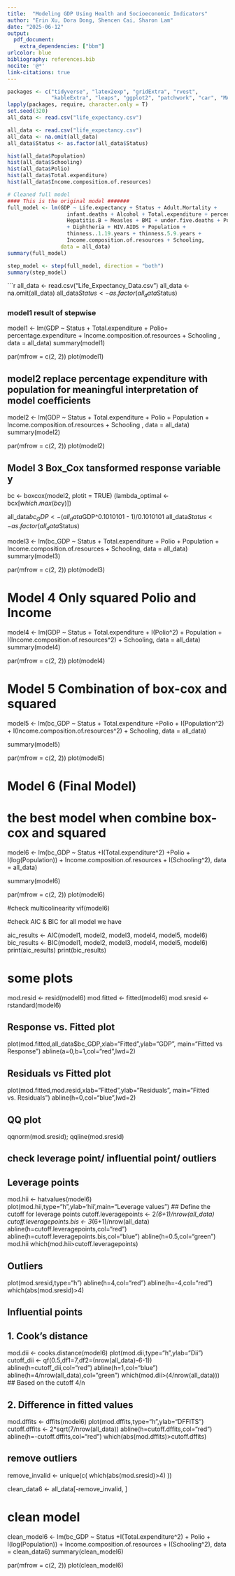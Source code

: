 ```yaml
---
title:  "Modeling GDP Using Health and Socioeconomic Indicators"
author: "Erin Xu, Dora Dong, Shencen Cai, Sharon Lam"
date: "2025-06-12"
output: 
  pdf_document:
    extra_dependencies: ["bbm"]
urlcolor: blue
bibliography: references.bib
nocite: '@*'
link-citations: true
---
```

```r
packages <- c("tidyverse", "latex2exp", "gridExtra", "rvest", 
              "kableExtra", "leaps", "ggplot2", "patchwork", "car", "MASS")
lapply(packages, require, character.only = T)
set.seed(320)
all_data <- read.csv("life_expectancy.csv")
```

```r
all_data <- read.csv("life_expectancy.csv")
all_data <- na.omit(all_data)
all_data$Status <- as.factor(all_data$Status)

hist(all_data$Population)
hist(all_data$Schooling)
hist(all_data$Polio)
hist(all_data$Total.expenditure)
hist(all_data$Income.composition.of.resources)

# Cleaned full model
#### This is the original model #######
full_model <- lm(GDP ~ Life.expectancy + Status + Adult.Mortality + 
                   infant.deaths + Alcohol + Total.expenditure + percentage.expenditure+
                   Hepatitis.B + Measles + BMI + under.five.deaths + Polio
                   + Diphtheria + HIV.AIDS + Population +
                   thinness..1.19.years + thinness.5.9.years +
                   Income.composition.of.resources + Schooling,
                 data = all_data)
summary(full_model)

step_model <- step(full_model, direction = "both")
summary(step_model)
```

```r

all_data <- read.csv("Life_Expectancy_Data.csv")
all_data <- na.omit(all_data)
all_data$Status <- as.factor(all_data$Status)

### model1 result of stepwise ####

model1 <- lm(GDP ~ Status + Total.expenditure + Polio+ percentage.expenditure + Income.composition.of.resources
                  + Schooling , data = all_data)
summary(model1)

par(mfrow = c(2, 2))
plot(model1)

## model2 replace percentage expenditure with population for meaningful interpretation of model coefficients

model2 <- lm(GDP ~ Status + Total.expenditure + Polio + Population + Income.composition.of.resources
                  + Schooling , data = all_data)
summary(model2)

par(mfrow = c(2, 2))
plot(model2)

## Model 3 Box_Cox tansformed response variable y

bc <- boxcox(model2, plotit = TRUE)
(lambda_optimal <- bc$x[which.max(bc$y)])

all_data$bc_GDP <- (all_data$GDP^0.1010101 - 1)/0.1010101
all_data$Status <- as.factor(all_data$Status)

model3 <- lm(bc_GDP ~ Status + Total.expenditure + Polio + Population 
             + Income.composition.of.resources  + Schooling, data = all_data)
summary(model3)

par(mfrow = c(2, 2))
plot(model3)


# Model 4 Only squared Polio and Income

model4 <- lm(GDP ~ Status + Total.expenditure
                          + I(Polio^2) + Population + I(Income.composition.of.resources^2)
                              + Schooling, data = all_data)
summary(model4)

par(mfrow = c(2, 2))
plot(model4)


# Model 5 Combination of box-cox and squared

model5 <- lm(bc_GDP ~ Status + Total.expenditure +Polio
             + I(Population^2)
             + I(Income.composition.of.resources^2)
             + Schooling,
             data = all_data)

summary(model5)

par(mfrow = c(2, 2))
plot(model5)


# Model 6 (Final Model)
# the best model when combine box-cox and squared

model6 <- lm(bc_GDP ~ Status +I(Total.expenditure^2) +Polio
             + I(log(Population))
             + Income.composition.of.resources
             + I(Schooling^2),
             data = all_data)

summary(model6)

par(mfrow = c(2, 2))
plot(model6)

#check multicolinearity
vif(model6)

#check AIC & BIC for all model we have

aic_results <- AIC(model1, model2, model3, model4, model5, model6)
bic_results <- BIC(model1, model2, model3, model4, model5, model6)
print(aic_results)
print(bic_results)


# some plots
mod.resid <- resid(model6)
mod.fitted <- fitted(model6)
mod.sresid <- rstandard(model6)

## Response vs. Fitted plot
plot(mod.fitted,all_data$bc_GDP,xlab="Fitted",ylab="GDP",
     main="Fitted vs Response")
abline(a=0,b=1,col="red",lwd=2)

## Residuals vs Fitted plot
plot(mod.fitted,mod.resid,xlab="Fitted",ylab="Residuals",
     main="Fitted vs. Residuals")
abline(h=0,col="blue",lwd=2)

## QQ plot
qqnorm(mod.sresid); qqline(mod.sresid)

## check leverage point/ influential point/ outliers

## Leverage points
mod.hii <- hatvalues(model6)
plot(mod.hii,type="h",ylab='hii',main="Leverage values")
## Define the cutoff for leverage points
cutoff.leveragepoints <- 2*(6+1)/nrow(all_data)
cutoff.leveragepoints.bis <- 3*(6+1)/nrow(all_data)
abline(h=cutoff.leveragepoints,col="red")
abline(h=cutoff.leveragepoints.bis,col="blue")
abline(h=0.5,col="green")
mod.hii
which(mod.hii>cutoff.leveragepoints)

## Outliers
plot(mod.sresid,type="h")
abline(h=4,col="red")
abline(h=-4,col="red")
which(abs(mod.sresid)>4)

## Influential points

## 1. Cook's distance
mod.dii <- cooks.distance(model6)
plot(mod.dii,type="h",ylab="Dii")
cutoff_dii <- qf(0.5,df1=7,df2=(nrow(all_data)-6-1))
abline(h=cutoff_dii,col="red")
abline(h=1,col="blue")
abline(h=4/nrow(all_data),col="green")
which(mod.dii>(4/nrow(all_data)))
## Based on the cutoff 4/n

## 2. Difference in fitted values
mod.dffits <- dffits(model6)
plot(mod.dffits,type="h",ylab="DFFITS")
cutoff.dffits <- 2*sqrt(7/nrow(all_data))
abline(h=cutoff.dffits,col="red")
abline(h=-cutoff.dffits,col="red")
which(abs(mod.dffits)>cutoff.dffits)

## remove outliers

remove_invalid <- unique(c(
  which(abs(mod.sresid)>4)
))

clean_data6 <- all_data[-remove_invalid, ]

# clean model

clean_model6 <- lm(bc_GDP ~ Status 
             +I(Total.expenditure^2)
             + Polio
             + I(log(Population))
             + Income.composition.of.resources
             + I(Schooling^2),
             data = clean_data6)
summary(clean_model6)

par(mfrow = c(2, 2))
plot(clean_model6)
